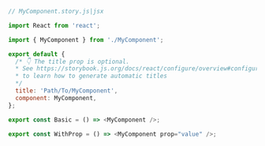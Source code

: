 ```js
// MyComponent.story.js|jsx

import React from 'react';

import { MyComponent } from './MyComponent';

export default {
  /* 👇 The title prop is optional.
  * See https://storybook.js.org/docs/react/configure/overview#configure-story-loading
  * to learn how to generate automatic titles
  */
  title: 'Path/To/MyComponent',
  component: MyComponent,
};

export const Basic = () => <MyComponent />;

export const WithProp = () => <MyComponent prop="value" />;
```